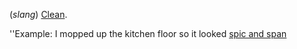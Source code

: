(''slang'') [[Clean]].

''Example: I mopped up the kitchen floor so it looked [[spic and span]]
{{wikify}}